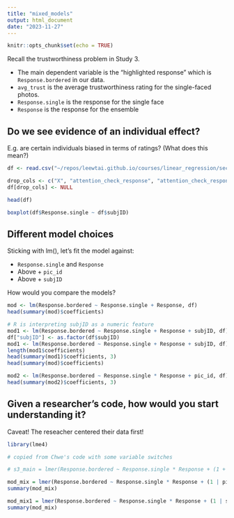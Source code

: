 ```yaml
---
title: "mixed_models"
output: html_document
date: "2023-11-27"
---
```


```r
knitr::opts_chunk$set(echo = TRUE)
```

Recall the trustworthiness problem in Study 3.

- The main dependent variable is the "highlighted response" which is `Response.bordered` in our data.
- `avg_trust` is the average trustworthiness rating for the single-faced photos.
- `Response.single` is the response for the single face
- `Response` is the response for the ensemble


## Do we see evidence of an individual effect?

E.g. are certain individuals biased in terms of ratings? (What does this mean?)


```r
df <- read.csv("~/repos/leewtai.github.io/courses/linear_regression/section/rep_papers/trustworthiness/data/S3/trusthworthiness.csv")

drop_cols <- c("X", "attention_check_response", "attention_check_response.bordered", "attention_check_response.single", "zip", "IP", "Study", "Trial_Component")
df[drop_cols] <- NULL

head(df)

boxplot(df$Response.single ~ df$subjID)

```


## Different model choices

Sticking with lm(), let's fit the model against:

- `Response.single` and `Response`
- Above + `pic_id`
- Above + `subjID`

How would you compare the models?

```r
mod <- lm(Response.bordered ~ Response.single + Response, df)
head(summary(mod)$coefficients)

# R is interpreting subjID as a numeric feature
mod1 <- lm(Response.bordered ~ Response.single + Response + subjID, df)
df["subjID"] <- as.factor(df$subjID)
mod1 <- lm(Response.bordered ~ Response.single + Response + subjID, df)
length(mod1$coefficients)
head(summary(mod1)$coefficients, 3)
head(summary(mod)$coefficients)

mod2 <- lm(Response.bordered ~ Response.single * Response + pic_id, df)
head(summary(mod2)$coefficients, 3)
```

## Given a researcher's code, how would you start understanding it?

Caveat! The reseacher centered their data first!

```r
library(lme4)

# copied from Chwe's code with some variable switches

# s3_main = lmer(Response.bordered ~ Response.single * Response + (1 + Response.single + Response|subjID) + (1|pic_id), data = df, control = lmerControl(optimizer = 'bobyqa'))

mod_mix = lmer(Response.bordered ~ Response.single * Response + (1 | pic_id), data = df, control = lmerControl(optimizer = 'bobyqa'))
summary(mod_mix)

mod_mix1 = lmer(Response.bordered ~ Response.single * Response + (1 | subjID), data = df, control = lmerControl(optimizer = 'bobyqa'))
summary(mod_mix)

```